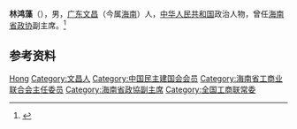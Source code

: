 '''林鸿藻'''（{{bd|1918年|6月|2005年|5月1日}}），男，[[广东|广东]][[文昌县|文昌]]（今属[[海南|海南]]）人，[[中华人民共和国|中华人民共和国]]政治人物，曾任[[海南省政协|海南省政协]]副主席。<ref>{{Cite book|title=中华人民共和国职官志|author=何虎生, 李耀东, 向常福主编|publisher=中国社会出版社|year=2003|isbn=9787800883934|location=北京|pages=}}</ref>

== 参考资料 ==
{{reflist}}

{{中国人物小作品}}
{{Navboxes 
| title  = 林鸿藻在[[中华全国工商业联合会|中华全国工商业联合会]]的职务
| list1  =
{{中华全国工商业联合会第六届执行委员会}}
{{中华全国工商业联合会第七届执行委员会}}
}}

{{Authority control}}
{{DEFAULTSORT:Lin林}}
[[Category:林姓|Hong]]
[[Category:文昌人|Category:文昌人]]
[[Category:中国民主建国会会员|Category:中国民主建国会会员]]
[[Category:海南省工商业联合会主任委员|Category:海南省工商业联合会主任委员]]
[[Category:海南省政協副主席|Category:海南省政協副主席]]
[[Category:全国工商联常委|Category:全国工商联常委]]